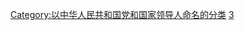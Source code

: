 {{Catmore}}

[[Category:以中华人民共和国党和国家领导人命名的分类|Category:以中华人民共和国党和国家领导人命名的分类]]
[[Category:中华人民共和国元帅|3]]